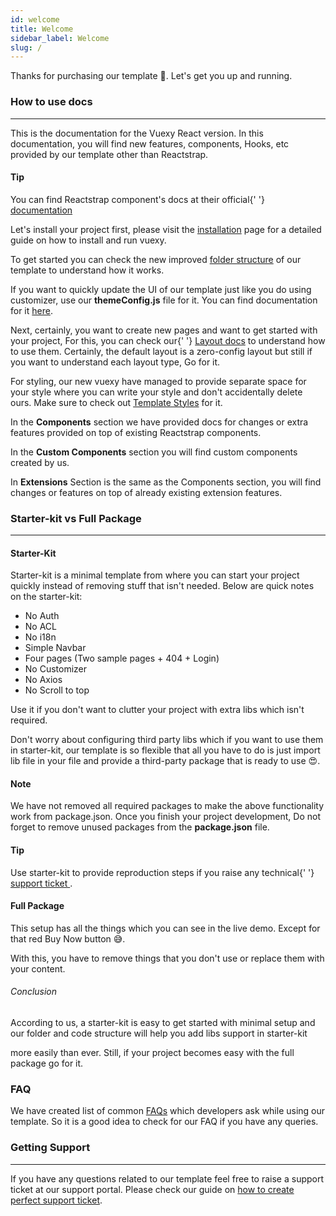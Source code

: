 ```yaml
---
id: welcome
title: Welcome
sidebar_label: Welcome
slug: /
---
```



Thanks for purchasing our template 🙂. Let's get you up and running.

### How to use docs

---

This is the documentation for the Vuexy React version. In this documentation, you will find new features, components, Hooks, etc provided by our template other than Reactstrap.

<Alert className='mt-4' color='success'>
  <h4 className='alert-heading'>Tip</h4>
  <div className='alert-body'>
    You can find Reactstrap component's docs at their official{' '}
    <a className='alert-link' href='https://reactstrap.github.io/'>
      documentation
    </a>
  </div>
</Alert>

Let's install your project first, please visit the <a href='/docs/development/installation'>installation</a> page for a detailed
guide on how to install and run vuexy.

To get started you can check the new improved <a href='/docs/development/folder-structure'>folder structure</a> of our
template to understand how it works.

If you want to quickly update the UI of our template just like you do using customizer, use our <strong>themeConfig.js</strong> file for
it. You can find documentation for it <a href='/docs/development/theme-configurations'>here</a>.

<p>
  Next, certainly, you want to create new pages and want to get started with your project, For this, you can check our{' '}
  <a href='/docs/development/layouts'>Layout docs</a> to understand how to use them. Certainly, the default layout is a
  zero-config layout but still if you want to understand each layout type, Go for it.
</p>

For styling, our new vuexy have managed to provide separate space for your style where you can write your style and
don't accidentally delete ours. Make sure to check out <a href='/docs/development/template-styles'>Template Styles</a> for
it.

In the <strong>Components</strong> section we have provided docs for changes or extra features provided on top of existing
Reactstrap components.

In the <strong>Custom Components</strong> section you will find custom components created by us.

In <strong>Extensions</strong> Section is the same as the Components section, you will
find changes or features on top of already existing extension features.

### Starter-kit vs Full Package

---

<h4 className='mb-3'>Starter-Kit</h4>

Starter-kit is a minimal template from where you can start your project
quickly instead of removing stuff that isn't needed. Below are quick notes
on the starter-kit:

<ul className='mb-3'>
  <li>No Auth</li>
  <li>No ACL</li>
  <li>No i18n</li>
  <li>Simple Navbar</li>
  <li>Four pages (Two sample pages + 404 + Login)</li>
  <li>No Customizer</li>
  <li>No Axios</li>
  <li>No Scroll to top</li>
</ul>

Use it if you don't want to clutter your project with extra libs which
isn't required.

Don't worry about configuring third party libs which if you want to use
them in starter-kit, our template is so flexible that all you have to do
is just import lib file in your file and provide a third-party package that is ready to use 😍.

<Alert className='my-4' color='info'>
  <h4 className='alert-heading'>Note</h4>
  <div className='alert-body'>
   We have not removed all required packages to make the above functionality work from package.json. Once you finish your project development,
   Do not forget to remove unused packages from the <strong>package.json</strong> file.
  </div>
</Alert>

<Alert className='my-4' color='success'>
  <h4 className='alert-heading'>Tip</h4>
  <div className='alert-body'>
    Use starter-kit to provide reproduction steps if you raise any technical{' '}
    <a className='alert-link' href='/docs/getting-started/getting-support'>
      support ticket
    </a>
    .
  </div>
</Alert>
<h4 className='mb-3'>Full Package</h4>

This setup has all the things which you can see in the live demo. Except for that
red Buy Now button 😅.

With this, you have to remove things that you don't use or replace them
with your content.

<h6 className='mb-3'>Conclusion</h6>

According to us, a starter-kit is easy to get started with minimal setup and
our folder and code structure will help you add libs support in
starter-kit

<span className='font-weight-bold'>more easily than ever</span>. Still, if your project becomes easy with the full
package go for it.

### FAQ

<span>
  We have created list of common <a href='/faq'>FAQs</a> which developers ask while using our template. So it is a good idea to
  check for our FAQ if you have any queries.
</span>


### Getting Support

---

<span>
  If you have any questions related to our template feel free to raise a support ticket at our support portal. Please
  check our guide on <a href='/docs/getting-started/getting-support'>how to create perfect support ticket</a>.
</span>
